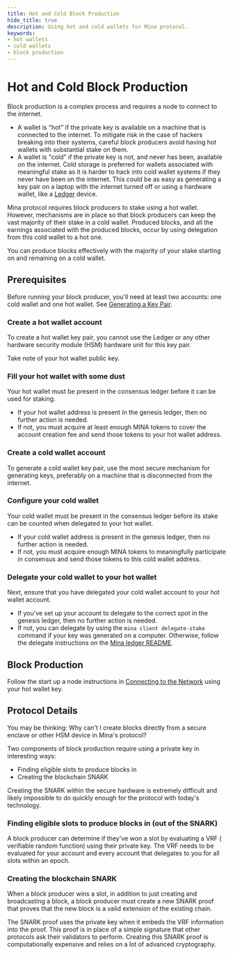 ```yaml
---
title: Hot and Cold Block Production
hide_title: true
description: Using hot and cold wallets for Mina protocol.
keywords:
- hot wallets
- cold wallets
- block production
---
```


# Hot and Cold Block Production

Block production is a complex process and requires a node to connect to the internet. 

- A wallet is "hot" if the private key is available on a machine that is connected to the internet. To mitigate risk in the case of hackers breaking into their systems, careful block producers avoid having hot wallets with substantial stake on them.
- A wallet is "cold" if the private key is not, and never has been, available on the internet. Cold storage is preferred for wallets associated with meaningful stake as it is harder to hack into cold wallet systems if they never have been on the internet. This could be as easy as generating a key pair on a laptop with the internet turned off or using a hardware wallet, like a [Ledger](https://shop.ledger.com/) device.

Mina protocol requires block producers to stake using a hot wallet. However, mechanisms are in place so that block producers can keep the vast majority of their stake in a cold wallet. Produced blocks, and all the earnings associated with the produced blocks, occur by using delegation from this cold wallet to a hot one.

You can produce blocks effectively with the majority of your stake starting on and remaining on a cold wallet.

## Prerequisites

Before running your block producer, you'll need at least two accounts: one cold wallet and one hot wallet. See [Generating a Key Pair](generating-a-keypair). 

### Create a hot wallet account

To create a hot wallet key pair, you cannot use the Ledger or any other hardware security module (HSM) hardware unit for this key pair.

Take note of your hot wallet public key.

### Fill your hot wallet with some dust

Your hot wallet must be present in the consensus ledger before it can be used for staking. 

- If your hot wallet address is present in the genesis ledger, then no further action is needed. 
- If not, you must acquire at least enough MINA tokens to cover the account creation fee and send those tokens to your hot wallet address.

### Create a cold wallet account

To generate a cold wallet key pair, use the most secure mechanism for generating keys, preferably on a machine that is disconnected from the internet.

### Configure your cold wallet

Your cold wallet must be present in the consensus ledger before its stake can be counted when delegated to your hot wallet. 

- If your cold wallet address is present in the genesis ledger, then no further action is needed. 
- If not, you must acquire enough MINA tokens to meaningfully participate in consensus and send those tokens to this cold wallet address.

### Delegate your cold wallet to your hot wallet

Next, ensure that you have delegated your cold wallet account to your hot wallet account. 

- If you've set up your account to delegate to the correct spot in the genesis ledger, then no further action is needed. 
- If not, you can delegate by using the `mina client delegate-stake` command if your key was generated on a computer. Otherwise, follow the delegate instructions on the [Mina ledger README](https://github.com/jspada/ledger-app-mina/tree/v1.0.0-beta.2).

## Block Production

Follow the start up a node instructions in [Connecting to the Network](connecting-to-the-network) using your hot wallet key.

## Protocol Details

You may be thinking: Why can't I create blocks directly from a secure enclave or other HSM device in Mina's protocol?

Two components of block production require using a private key in interesting ways: 

- Finding eligible slots to produce blocks in
- Creating the blockchain SNARK

Creating the SNARK within the secure hardware is extremely difficult and likely impossible to do quickly enough for the protocol with today's technology.

### Finding eligible slots to produce blocks in (out of the SNARK)

A block producer can determine if they've won a slot by evaluating a VRF ( verifiable random function) using their private key. The VRF needs to be evaluated for your account and every account that delegates to you for all slots within an epoch. 

### Creating the blockchain SNARK

When a block producer wins a slot, in addition to just creating and broadcasting a block, a block producer must create a new SNARK proof that proves that the new block is a valid extension of the existing chain. 

The SNARK proof uses the private key when it embeds the VRF information into the proof. This proof is in place of a simple signature that other protocols ask their validators to perform. Creating this SNARK proof is computationally expensive and relies on a lot of advanced cryptography. 
